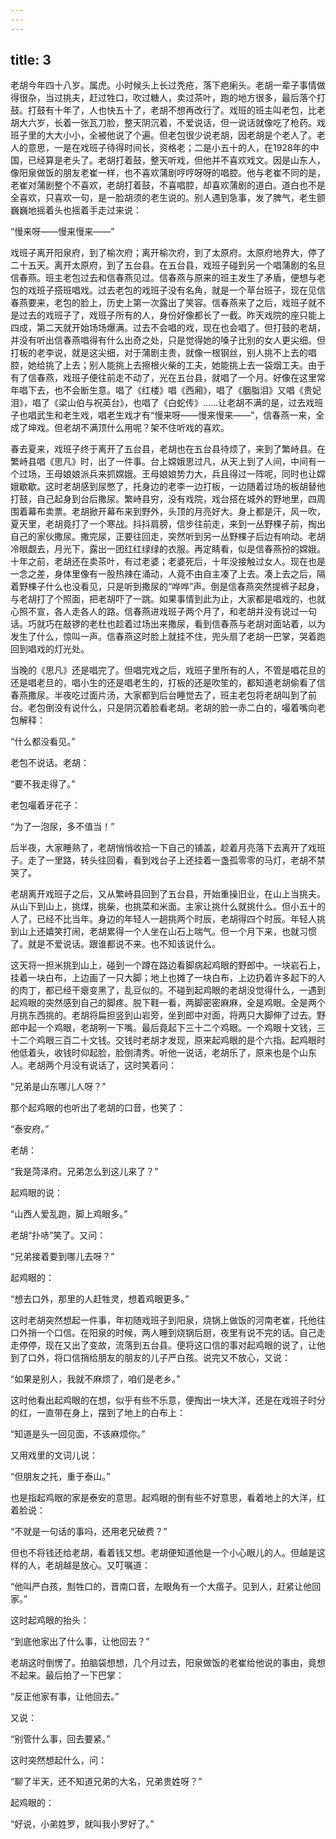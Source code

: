```yaml
---
---
---
```

title: 3
---




老胡今年四十八岁。属虎。小时候头上长过秃疮，落下疤瘌头。老胡一辈子事情做得很杂，当过挑夫，赶过牲口，吹过糖人，卖过茶叶，跑的地方很多，最后落个打鼓。打鼓有十年了，人也快五十了，老胡不想再改行了。戏班的班主叫老包，比老胡大六岁，长着一张瓦刀脸，整天阴沉着，不爱说话，但一说话就像吃了枪药。戏班子里的大大小小，全被他说了个遍。但老包很少说老胡，因老胡是个老人了。老人的意思，一是在戏班子待得时间长，资格老；二是小五十的人，在1928年的中国，已经算是老头了。老胡打着鼓，整天听戏，但他并不喜欢戏文。因是山东人，像阳泉做饭的朋友老崔一样，也不喜欢蒲剧哼哼呀呀的唱腔。他与老崔不同的是，老崔对蒲剧整个不喜欢，老胡打着鼓，不喜唱腔，却喜欢蒲剧的道白。道白也不是全喜欢，只喜欢一句，是一脸胡须的老生说的。别人遇到急事，发了脾气，老生颤巍巍地摇着头也摇着手走过来说：

“慢来呀——慢来慢来——”

戏班子离开阳泉府，到了榆次府；离开榆次府，到了太原府。太原府地界大，停了二十五天。离开太原府，到了五台县。在五台县，戏班子碰到另一个唱蒲剧的名旦信春燕。班主老包过去和信春燕见过。信春燕与原来的班主发生了矛盾，便想与老包的戏班子搭班唱戏。过去老包的戏班子没有名角，就是一个草台班子，现在见信春燕要来，老包的脸上，历史上第一次露出了笑容。信春燕来了之后，戏班子就不是过去的戏班子了，戏班子所有的人，身份好像都长了一截。昨天戏院的座只能上四成，第二天就开始场场爆满。过去不会唱的戏，现在也会唱了。但打鼓的老胡，并没有听出信春燕唱得有什么出奇之处，只是觉得她的嗓子比别的女人更尖细。但打板的老李说，就是这尖细，对于蒲剧主贵，就像一根钢丝，别人挑不上去的唱腔，她给挑了上去；别人能挑上去擦根火柴的工夫，她能挑上去一袋烟工夫。由于有了信春燕，戏班子便往前走不动了，光在五台县，就唱了一个月。好像在这里常年唱下去，也不会断生意。唱了《红楼》唱《西厢》，唱了《胭脂泪》又唱《贵妃泪》，唱了《梁山伯与祝英台》，也唱了《白蛇传》……让老胡不满的是，过去戏班子也唱武生和老生戏，唱老生戏才有“慢来呀——慢来慢来——”，信春燕一来，全成了坤戏。但老胡不满顶什么用呢？架不住听戏的喜欢。

春去夏来，戏班子终于离开了五台县，老胡也在五台县待烦了，来到了繁峙县。在繁峙县唱《思凡》时，出了一件事。台上嫦娥思过凡，从天上到了人间，中间有一个过场，王母娘娘派兵来抓嫦娥。王母娘娘势力大，兵且得过一阵呢，同时也让嫦娥歇歇。这时老胡感到尿憋了，托身边的老李一边打板，一边随着过场的板胡替他打鼓，自己起身到台后撒尿。繁峙县穷，没有戏院，戏台搭在城外的野地里，四周围着幕布卖票。老胡掀开幕布来到野外，头顶的月亮好大。身上都是汗，风一吹，夏天里，老胡竟打了一个寒战。抖抖肩膀，信步往前走，来到一丛野棵子前，掏出自己的家伙撒尿。撒完尿，正要往回走，突然听到另一丛野棵子后边有响动。老胡冷眼觑去，月光下，露出一团红红绿绿的衣服。再定睛看，似是信春燕扮的嫦娥。十年之前，老胡还在卖茶叶，有过老婆；老婆死后，十年没接触过女人。现在也是一念之差，身体里像有一股热辣在涌动，人竟不由自主凑了上去。凑上去之后，隔着野棵子什么也没看见，只是听到撒尿的“哗哗”声。倒是信春燕突然提裤子起身，与老胡打了个照面，把老胡吓了一跳。如果事情到此为止，大家都是唱戏的，也就心照不宣，各人走各人的路。信春燕进戏班子两个月了，和老胡并没有说过一句话。巧就巧在敲锣的老杜也趁着过场出来撒尿，看到信春燕与老胡对面站着，以为发生了什么，惊叫一声。信春燕这时脸上就挂不住，兜头扇了老胡一巴掌，哭着跑回到唱戏的灯光处。

当晚的《思凡》还是唱完了。但唱完戏之后，戏班子里所有的人，不管是唱花旦的还是唱老旦的，唱小生的还是唱老生的，打板的还是吹笙的，都知道老胡偷看了信春燕撒尿。半夜吃过面片汤，大家都到后台睡觉去了，班主老包将老胡叫到了前台。老包倒没有说什么，只是阴沉着脸看老胡。老胡的脸一赤二白的，嘬着嘴向老包解释：

“什么都没看见。”

老包不说话。老胡：

“要不我走得了。”

老包嘬着牙花子：

“为了一泡尿，多不值当！”

后半夜，大家睡熟了，老胡悄悄收拾一下自己的铺盖，趁着月亮落下去离开了戏班子。走了一里路，转头往回看，看到戏台子上还挂着一盏孤零零的马灯，老胡不禁哭了。

老胡离开戏班子之后，又从繁峙县回到了五台县，开始重操旧业，在山上当挑夫。从山下到山上，挑煤，挑柴，也挑菜和米面。主家让挑什么就挑什么。但小五十的人了，已经不比当年。身边的年轻人一趟挑两个时辰，老胡得四个时辰。年轻人挑到山上还嬉笑打闹，老胡累得一个人坐在山石上喘气。但一个月下来，也就习惯了。就是不爱说话。跟谁都说不来。也不知该说什么。

这天将一担米挑到山上，碰到一个蹲在路边看脚病起鸡眼的野郎中。一块岩石上，挂着一块白布，上边画了一只大脚；地上也摊了一块白布，上边扔着许多起下的人的肉丁，都已经干瘪变黑了，乱豆似的。不碰到起鸡眼的老胡没觉得什么，一遇到起鸡眼的突然感到自己的脚疼。脱下鞋一看，两脚密密麻麻，全是鸡眼。全是两个月挑东西挑的。老胡将扁担竖到山岩旁，坐到郎中对面，将两只大脚伸了过去。野郎中起一个鸡眼，老胡咧一下嘴。最后竟起下三十二个鸡眼。一个鸡眼十文钱，三十二个鸡眼三百二十文钱。交钱时老胡才发现，原来起鸡眼的是个六指。起鸡眼时他低着头，收钱时仰起脸，脸倒清秀。听他一说话，老胡乐了，原来也是个山东人。老胡两个月没有说话了，这时笑着问：

“兄弟是山东哪儿人呀？”

那个起鸡眼的也听出了老胡的口音，也笑了：

“泰安府。”

老胡：

“我是菏泽府。兄弟怎么到这儿来了？”

起鸡眼的说：

“山西人爱乱跑，脚上鸡眼多。”

老胡“扑哧”笑了。又问：

“兄弟接着要到哪儿去呀？”

起鸡眼的：

“想去口外，那里的人赶牲灵，想着鸡眼更多。”

这时老胡突然想起一件事，年初随戏班子到阳泉，烧锅上做饭的河南老崔，托他往口外捎一个口信。在阳泉的时候，两人睡到烧锅后厨，夜里有说不完的话。自己走走停停，现在又出了变故，流落到五台县。便将这口信的事对起鸡眼的说了，让他到了口外，将口信捎给朋友的朋友的儿子严白孩。说完又不放心，又说：

“如果是别人，我就不麻烦了，咱们是老乡。”

这时他看出起鸡眼的在想，似乎有些不乐意，便掏出一块大洋，还是在戏班子时分的红，一直带在身上，摆到了地上的白布上：

“知道是头一回见面，不该麻烦你。”

又用戏里的文词儿说：

“但朋友之托，重于泰山。”

也是指起鸡眼的家是泰安的意思。起鸡眼的倒有些不好意思，看着地上的大洋，红着脸说：

“不就是一句话的事吗，还用老兄破费？”

但也不将钱还给老胡，看着钱又想。老胡便知道他是一个小心眼儿的人。但越是这样的人，老胡越是放心。又叮嘱道：

“他叫严白孩，劁牲口的，晋南口音，左眼角有一个大痦子。见到人，赶紧让他回家。”

这时起鸡眼的抬头：

“到底他家出了什么事，让他回去？”

老胡这时倒愣了。拍脑袋想想，几个月过去，阳泉做饭的老崔给他说的事由，竟想不起来。最后拍了一下巴掌：

“反正他家有事，让他回去。”

又说：

“别管什么事，回去要紧。”

这时突然想起什么，问：

“聊了半天，还不知道兄弟的大名，兄弟贵姓呀？”

起鸡眼的：

“好说，小弟姓罗，就叫我小罗好了。”